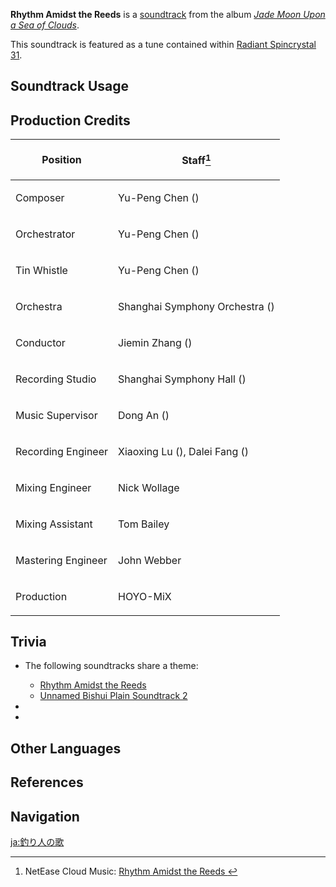 {{Soundtrack Infobox
|image          = Jade Moon Upon a Sea of Clouds.png
|album          = Jade Moon Upon a Sea of Clouds
|disc           = 1
|number         = 15
|featured       =
|featured2      =
|featured3      =
|featured_disc  =
|featured_disc2 =
|featured_disc3 =
|youtube_id     = HcV-l5MEEJc
|spotify_id     = 6fDtrqUmd9Seufl2hTli7P
|previous       = Mild Waves
|next           = Flows of Jade-Like Water
}}
'''Rhythm Amidst the Reeds''' is a [[soundtrack]] from the album ''[[Jade Moon Upon a Sea of Clouds]]''.

This soundtrack is featured as a tune contained within [[Radiant Spincrystal 31]].

==Soundtrack Usage==
{{Soundtrack Usage
|location = Bishui Plain//day, sunny
|teapot   = 31
}}

==Production Credits==
{| class="wikitable"
! Position
! Staff<ref>NetEase Cloud Music: [https://music.163.com/#/song?id=1492275669 Rhythm Amidst the Reeds {{zh|钓客漫歌}}]</ref>
|-
! Composer
| Yu-Peng Chen ({{zh|陈致逸}})
|-
! Orchestrator
| Yu-Peng Chen ({{zh|陈致逸}})
|-
! Tin Whistle
| Yu-Peng Chen ({{zh|陈致逸}})
|-
! Orchestra
| Shanghai Symphony Orchestra ({{zh|上海交响乐团}})
|-
! Conductor
| Jiemin Zhang ({{zh|张洁敏}})
|-
! Recording Studio
| Shanghai Symphony Hall ({{zh|上海交响乐团音乐厅}})
|-
! Music Supervisor
| Dong An ({{zh|安栋}})
|-
! Recording Engineer
| Xiaoxing Lu ({{zh|陆晓幸}}), Dalei Fang ({{zh|房大磊}})
|-
! Mixing Engineer
| Nick Wollage
|-
! Mixing Assistant
| Tom Bailey
|-
! Mastering Engineer
| John Webber
|-
! Production
| HOYO-MiX
|}

==Trivia==
* <section begin="RhythmReedsTheme" />The following soundtracks share a theme:
** [[Rhythm Amidst the Reeds]]
** [[Unnamed Bishui Plain Soundtrack 2]]<section end="RhythmReedsTheme" />
* {{Transclude|Winding River|BishuiTheme|section=1}}
* {{Transclude|Mild Waves|BishuiTheme2|section=1}}

==Other Languages==
{{Other Languages
|en      = Rhythm Amidst the Reeds
|zhs     = 钓客漫歌
|zhs_rm  = Diàokè Màn'gē
|zht     = 釣客漫歌
|zht_rm  = Diàokè Màn'gē
|zh_tl   = The Fisherman's Carefree Tune
|ja      = 釣り人の歌…
|ja_rm   = Tsuribito no Uta...
|ja_tl   = The Fisherman's Song...
|ko      = Rhythm Amidst the Reeds<ref name="RS">{{Ref/Item|Radiant Spincrystal 31|note=Japanese, Korean, Spanish, French, Russian, Thai, Vietnamese, German, Indonesian, Portuguese, Turkish}}</ref>
|es      = Rhythm Amidst the Reeds<ref name="RS" />
|fr      = Rhythm Amidst the Reeds<ref name="RS" />
|ru      = Rhythm Amidst the Reeds<ref name="RS" />
|th      = Rhythm Amidst the Reeds<ref name="RS" />
|vi      = Khúc Hát Đi Câu<ref name="RS" />
|de      = Rhythm Amidst the Reeds<ref name="RS" />
|id      = Rhythm Amidst the Reeds<ref name="RS" />
|pt      = Rhythm Amidst the Reeds<ref name="RS" />
|tr      = Rhythm Amidst the Reeds<ref name="RS" />
}}

==References==
{{Reflist}}

==Navigation==
{{Soundtrack Navbox|Jade Moon Upon a Sea of Clouds}}

[[ja:釣り人の歌]]